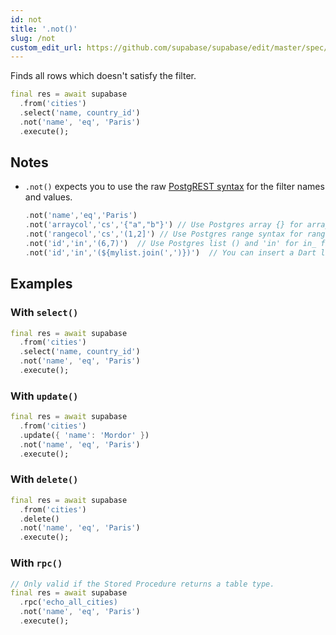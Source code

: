 ```yaml
---
id: not
title: '.not()'
slug: /not
custom_edit_url: https://github.com/supabase/supabase/edit/master/spec/supabase_dart_v1_legacy.yml
---
```



Finds all rows which doesn't satisfy the filter.

```dart
final res = await supabase
  .from('cities')
  .select('name, country_id')
  .not('name', 'eq', 'Paris')
  .execute();
```

## Notes

- `.not()` expects you to use the raw [PostgREST syntax](https://postgrest.org/en/stable/api.html#horizontal-filtering-rows) for the filter names and values.

  ```dart
  .not('name','eq','Paris')
  .not('arraycol','cs','{"a","b"}') // Use Postgres array {} for array column and 'cs' for contains.
  .not('rangecol','cs','(1,2]') // Use Postgres range syntax for range column.
  .not('id','in','(6,7)')  // Use Postgres list () and 'in' for in_ filter.
  .not('id','in','(${mylist.join(',')})')  // You can insert a Dart list array.
  ```

## Examples

### With `select()`

```dart
final res = await supabase
  .from('cities')
  .select('name, country_id')
  .not('name', 'eq', 'Paris')
  .execute();
```

### With `update()`

```dart
final res = await supabase
  .from('cities')
  .update({ 'name': 'Mordor' })
  .not('name', 'eq', 'Paris')
  .execute();
```

### With `delete()`

```dart
final res = await supabase
  .from('cities')
  .delete()
  .not('name', 'eq', 'Paris')
  .execute();
```

### With `rpc()`

```dart
// Only valid if the Stored Procedure returns a table type.
final res = await supabase
  .rpc('echo_all_cities)
  .not('name', 'eq', 'Paris')
  .execute();
```
